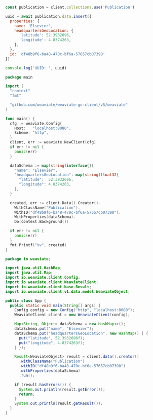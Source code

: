 
<Tabs groupId="languages">
<TabItem value="py" label="Python">
  <FilteredTextBlock
    text={PyCode}
    startMarker="START WithGeoCoordinates"
    endMarker="END WithGeoCoordinates"
    language="py"
  />
</TabItem>

<TabItem value="js" label="JS/TS">

```js
const publication = client.collections.use('Publication')

uuid = await publication.data.insert({
  properties: {
    name: 'Elsevier',
    headquartersGeoLocation: {
      'latitude': 52.3932696,
      'longitude': 4.8374263,
    },
  },
  id: 'df48b9f6-ba48-470c-bf6a-57657cb07390'
})

console.log('UUID: ', uuid)
```

</TabItem>
<TabItem value="go" label="Go">

```go
package main

import (
  "context"
  "fmt"

  "github.com/weaviate/weaviate-go-client/v5/weaviate"
)

func main() {
  cfg := weaviate.Config{
    Host:   "localhost:8080",
    Scheme: "http",
  }
  client, err := weaviate.NewClient(cfg)
  if err != nil {
    panic(err)
  }

  dataSchema := map[string]interface{}{
    "name": "Elsevier",
    "headquartersGeoLocation": map[string]float32{
      "latitude":  52.3932696,
      "longitude": 4.8374263,
    },
  }

  created, err := client.Data().Creator().
    WithClassName("Publication").
    WithID("df48b9f6-ba48-470c-bf6a-57657cb07390").
    WithProperties(dataSchema).
    Do(context.Background())

  if err != nil {
    panic(err)
  }
  fmt.Printf("%v", created)
}
```

</TabItem>
<TabItem value="java" label="Java">

```java
package io.weaviate;

import java.util.HashMap;
import java.util.Map;
import io.weaviate.client.Config;
import io.weaviate.client.WeaviateClient;
import io.weaviate.client.base.Result;
import io.weaviate.client.v1.data.model.WeaviateObject;

public class App {
  public static void main(String[] args) {
    Config config = new Config("http", "localhost:8080");
    WeaviateClient client = new WeaviateClient(config);

    Map<String, Object> dataSchema = new HashMap<>();
    dataSchema.put("name", "Elsevier");
    dataSchema.put("headquartersGeoLocation", new HashMap() { {
      put("latitude", 52.3932696f);
      put("longitude", 4.8374263f);
    } });

    Result<WeaviateObject> result = client.data().creator()
      .withClassName("Publication")
      .withID("df48b9f6-ba48-470c-bf6a-57657cb07390")
      .withProperties(dataSchema)
      .run();

    if (result.hasErrors()) {
      System.out.println(result.getError());
      return;
    }
    System.out.println(result.getResult());
  }
}
```

</TabItem>
<TabItem value="java6" label="Java v6 (Beta)">
    <FilteredTextBlock
      text={JavaV6Code}
      startMarker="// START WithGeoCoordinates"
      endMarker="// END WithGeoCoordinates"
      language="java"
    />
  </TabItem>
  <TabItem value="csharp" label="C# (Beta)">
    <FilteredTextBlock
      text={CSharpCode}
      startMarker="// START WithGeoCoordinates"
      endMarker="// END WithGeoCoordinates"
      language="csharp"
    />
  </TabItem>
</Tabs>
